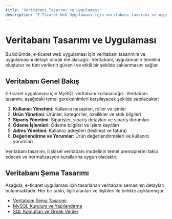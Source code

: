 ```yaml
---
title: 'Veritabanı Tasarımı ve Uygulaması'
description: 'E-Ticaret Web Uygulaması için veritabanı tasarımı ve uygulaması'
---
```


# Veritabanı Tasarımı ve Uygulaması

Bu bölümde, e-ticaret web uygulaması için veritabanı tasarımını ve uygulamasını detaylı olarak ele alacağız. Veritabanı, uygulamanın temelini oluşturur ve tüm verilerin güvenli ve etkili bir şekilde saklanmasını sağlar.

## Veritabanı Genel Bakış

E-ticaret uygulaması için MySQL veritabanı kullanacağız. Veritabanı tasarımı, aşağıdaki temel gereksinimleri karşılayacak şekilde yapılacaktır:

1. **Kullanıcı Yönetimi**: Kullanıcı hesapları, roller ve izinler
2. **Ürün Yönetimi**: Ürünler, kategoriler, özellikler ve stok bilgileri
3. **Sipariş Yönetimi**: Siparişler, sipariş detayları ve sipariş durumları
4. **Ödeme İşlemleri**: Ödeme bilgileri ve işlem kayıtları
5. **Adres Yönetimi**: Kullanıcı adresleri (teslimat ve fatura)
6. **Değerlendirme ve Yorumlar**: Ürün değerlendirmeleri ve kullanıcı yorumları

Veritabanı tasarımı, ilişkisel veritabanı modelinin temel prensiplerini takip edecek ve normalizasyon kurallarına uygun olacaktır.

## Veritabanı Şema Tasarımı

Aşağıda, e-ticaret uygulaması için tasarlanan veritabanı şemasının detayları bulunmaktadır. Her bir tablo, ilgili alanları ve ilişkileri ile birlikte açıklanmıştır.

- [Veritabanı Şema Tasarımı](/veritabani/sema-tasarimi)
- [MySQL Kurulum ve Yapılandırma](/veritabani/mysql-kurulumu)
- [SQL Komutları ve Örnek Veriler](/veritabani/sql-komutlari)
